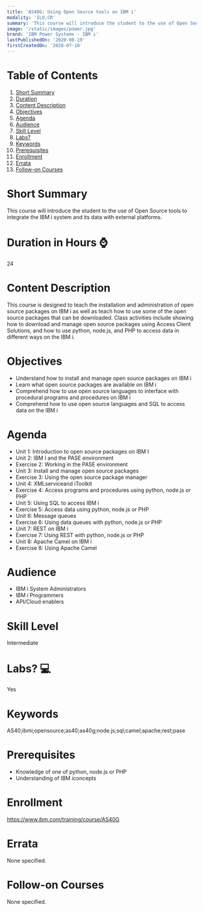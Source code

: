 ```yaml
---
title: 'AS40G: Using Open Source tools on IBM i'
modality: 'ILO,CR'
summary: 'This course will introduce the student to the use of Open Source tools to integrate the IBM i system and its data with external platforms.'
image: '/static/images/power.jpg'
brand: 'IBM Power Systems - IBM i'
lastPublishedOn: '2020-08-19'
firstCreatedOn: '2020-07-10'
---
```

# Table of Contents
1.  [Short Summary](#short-summary)
2.  [Duration](#duration-in-hours-)
3.  [Content Description](#content-description)
4.  [Objectives](#objectives)
5.  [Agenda](#agenda)
6.  [Audience](#audience)
7.  [Skill Level](#skill-level)
8.  [Labs?](#labs-)
9.  [Keywords](#keywords)
10. [Prerequisites](#prerequisites)
11. [Enrollment](#enrollment)
12. [Errata](#errata)
13. [Follow-on Courses](#follow-on-courses)

# Short Summary
This course will introduce the student to the use of Open Source tools to integrate the IBM i system and its data with external platforms.

# Duration in Hours ⌚
24

# Content Description
<p>This course is designed to teach the installation and administration of open source packages on IBM i as well as teach how to use some of the open source packages that can be downloaded. Class activities include showing how to download and manage open source packages using Access Client Solutions, and how to use python, node.js, and PHP to access data in different ways on the IBM i.</p>

# Objectives
<ul><li>Understand how to install and manage open source packages on IBM i</li><li>Learn what open source packages are available on IBM i</li><li>Comprehend how to use open source languages to interface with procedural programs and procedures on IBM i</li><li>Comprehend how to use open source languages and SQL to access data on the IBM i</li></ul>

# Agenda
<ul><li>Unit 1: Introduction to open source packages on IBM I</li><li>Unit 2: IBM I and the PASE environment</li><li>Exercise 2: Working in the PASE environment</li><li>Unit 3: Install and manage open source packages</li><li>Exercise 3: Using the open source package manager</li><li>Unit 4: XMLserviceand iToolkit</li><li>Exercise 4: Access programs and procedures using python, node.js or PHP&nbsp;</li><li>Unit 5: Using SQL to access IBM i</li><li>Exercise 5: Access data using python, node.js or PHP</li><li>Unit 6: Message queues</li><li>Exercise 6: Using data queues with python, node.js or PHP</li><li>Unit 7: REST on IBM i</li><li>Exercise 7: Using REST with python, node.js or PHP</li><li>Unit 8: Apache Camel on IBM i</li><li>Exercise 8: Using Apache Camel&nbsp;</li></ul>

# Audience
<ul><li>IBM i System Administrators</li><li>IBM i Programmers</li><li>API/Cloud enablers</li></ul>

# Skill Level
Intermediate

# Labs? 💻
Yes

# Keywords
AS40;ibmi;opensource;as40;as40g;node.js;sql;camel;apache;rest;pase

# Prerequisites
<ul><li>Knowledge of one of python, node.js or PHP</li><li>Understanding of IBM iconcepts</li></ul>

# Enrollment
https://www.ibm.com/training/course/AS40G

# Errata
None specified.

# Follow-on Courses
None specified.

